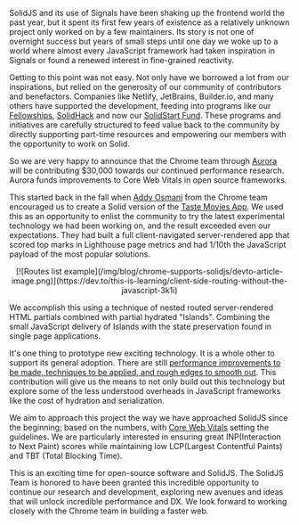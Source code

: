 SolidJS and its use of Signals have been shaking up the frontend world the past year, but it spent its first few years of existence as a relatively unknown project only worked on by a few maintainers. Its story is not one of overnight success but years of small steps until one day we woke up to a world where almost every JavaScript framework had taken inspiration in Signals or found a renewed interest in fine-grained reactivity.

Getting to this point was not easy. Not only have we borrowed a lot from our inspirations, but relied on the generosity of our community of contributors and benefactors. Companies like Netlify, JetBrains, Builder.io, and many others have supported the development, feeding into programs like our [Fellowships](https://www.solidjs.com/blog/solid-fellowships-announcement), [SolidHack](https://hack.solidjs.com/) and now our [SolidStart Fund](https://opencollective.com/solid/projects/solidstart-fund). These programs and initiatives are carefully structured to feed value back to the community by directly supporting part-time resources and empowering our members with the opportunity to work on Solid.

So we are very happy to announce that the Chrome team through [Aurora](http://developer.chrome.com/aurora) will be contributing $30,000 towards our continued performance research. Aurora funds improvements to Core Web Vitals in open source frameworks.

This started back in the fall when [Addy Osmani](https://twitter.com/addyosmani) from the Chrome team encouraged us to create a Solid version of the [Taste Movies App](https://tastejs.com/movies/). We used this as an opportunity to enlist the community to try the latest experimental technology we had been working on, and the result exceeded even our expectations. They had built a full client-navigated server-rendered app that scored top marks in Lighthouse page metrics and had 1/10th the JavaScript payload of the most popular solutions.

<center>
  [![Routes list
  example](/img/blog/chrome-supports-solidjs/devto-article-image.png)](https://dev.to/this-is-learning/client-side-routing-without-the-javascript-3k1i)
</center>

We accomplish this using a technique of nested routed server-rendered HTML partials combined with partial hydrated "Islands". Combining the small JavaScript delivery of Islands with the state preservation found in single page applications.

It's one thing to prototype new exciting technology. It is a whole other to support its general adoption. There are still [performance improvements to be made, techniques to be applied, and rough edges to smooth out](https://github.com/solidjs/solid-start/issues/400). This contribution will give us the means to not only build out this technology but explore some of the less understood overheads in JavaScript frameworks like the cost of hydration and serialization.

We aim to approach this project the way we have approached SolidJS since the beginning; based on the numbers, with [Core Web Vitals](https://web.dev/learn-core-web-vitals/) setting the guidelines. We are particularly interested in ensuring great INP(Interaction to Next Paint) scores while maintaining low LCP(Largest Contentful Paints) and TBT (Total Blocking Time).

This is an exciting time for open-source software and SolidJS. The SolidJS Team is honored to have been granted this incredible opportunity to continue our research and development, exploring new avenues and ideas that will unlock incredible performance and DX. We look forward to working closely with the Chrome team in building a faster web.
